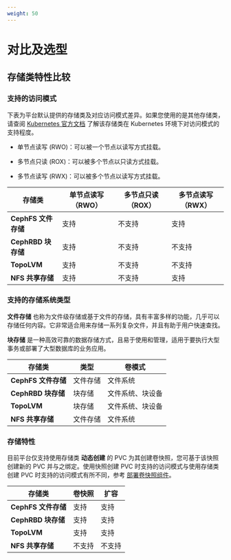 ```yaml
---
weight: 50
---
```



# 对比及选型

## 存储类特性比较

### 支持的访问模式

下表为平台默认提供的存储类及对应访问模式差异。如果您使用的是其他存储类，请查阅 [Kubernetes 官方文档](https://kubernetes.io/docs/concepts/storage/persistent-volumes/#access-modes) 了解该存储类在 Kubernetes 环境下对访问模式的支持程度。

* 单节点读写 (RWO)：可以被一个节点以读写方式挂载。

* 多节点只读 (ROX)：可以被多个节点以只读方式挂载。

* 多节点读写 (RWX)：可以被多个节点以读写方式挂载。

|存储类| 单节点读写（RWO） | 多节点只读（ROX） | 多节点读写（RWX） |
| --- | --- | --- | --- |
|**CephFS 文件存储**| 支持   | 不支持  | 支持   |
|**CephRBD 块存储**| 支持   | 不支持  | 不支持   |
|**TopoLVM**| 支持   | 不支持  | 不支持  |
|**NFS 共享存储**| 支持   | 不支持   | 支持   |


### 支持的存储系统类型

**文件存储** 也称为文件级存储或基于文件的存储，具有丰富多样的功能，几乎可以存储任何内容。它非常适合用来存储一系列复杂文件，并且有助于用户快速查找。

**块存储** 是一种高效可靠的数据存储方式，且易于使用和管理，适用于要执行大型事务或部署了大型数据库的业务应用。


|存储类| 类型     | 卷模式           |
| --------------- | -------- | ---------------- |
|**CephFS 文件存储**| 文件存储 | 文件系统         |
|**CephRBD 块存储**| 块存储   | 文件系统、块设备 |
|**TopoLVM**| 块存储   | 文件系统、块设备 |
|**NFS 共享存储**| 文件存储 | 文件系统  |


### 存储特性

目前平台仅支持使用存储类 **动态创建** 的 PVC 为其创建卷快照，您可基于该快照创建新的 PVC 并与之绑定。使用快照创建 PVC 时支持的访问模式与使用存储类创建 PVC 时支持的访问模式有所不同，参考 [部署卷快照组件](/storage/pv_snapshot/functions/snapshot_con.mdx)。

|存储类| 卷快照   | 扩容 |
| --------------- | -------- | ---- |
|**CephFS 文件存储**| 支持     | 支持 |
|**CephRBD  块存储**| 支持     | 支持 |
|**TopoLVM**| 支持 | 支持 |
|**NFS 共享存储**| 不支持    | 不支持    |